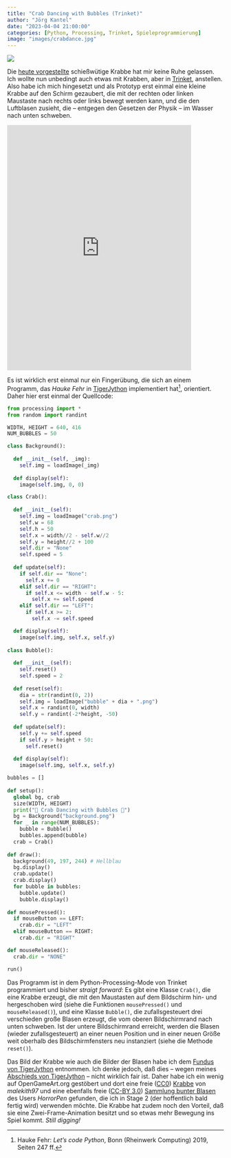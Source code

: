 ```yaml
---
title: "Crab Dancing with Bubbles (Trinket)"
author: "Jörg Kantel"
date: "2023-04-04 21:00:00"
categories: [Python, Processing, Trinket, Spieleprogrammierung]
image: "images/crabdance.jpg"
---
```


[![](images/crabdance-b.jpg)](https://www.flickr.com/photos/schockwellenreiter/52791136884/)

Die [heute vorgestellte](https://kantel.github.io/posts/2023040401_spiele_und_programmierung/) schießwütige Krabbe hat mir keine Ruhe gelassen. Ich wollte nun unbedingt auch etwas mit Krabben, aber in [Trinket](http://cognitiones.kantel-chaos-team.de/programmierung/python/trinket.html), anstellen. Also habe ich mich hingesetzt und als Prototyp erst einmal eine kleine Krabbe auf den Schirm gezaubert, die mit der rechten oder linken Maustaste nach rechts oder links bewegt werden kann, und die den Luftblasen zusieht, die -- entgegen den Gesetzen der Physik -- im Wasser nach unten schweben.

<iframe src="https://trinket.io/embed/python/bdb2a4a880?outputOnly=true&runOption=run&start=result" width="85%" height="570" frameborder="0" marginwidth="0" marginheight="0" allowfullscreen></iframe>

Es ist wirklich erst einmal nur ein Fingerübung, die sich an einem Programm, das *Hauke Fehr* in [TigerJython](http://cognitiones.kantel-chaos-team.de/programmierung/python/tigerjython.html) implementiert hat[^1], orientiert. Daher hier erst einmal der Quellcode:

[^1]: Hauke Fehr: *Let's code Python*, Bonn (Rheinwerk Computing) 2019, Seiten 247 ff.

~~~python
from processing import *
from random import randint

WIDTH, HEIGHT = 640, 416
NUM_BUBBLES = 50

class Background():
  
  def __init__(self, _img):
    self.img = loadImage(_img)
    
  def display(self):
    image(self.img, 0, 0)

class Crab():
  
  def __init__(self):
    self.img = loadImage("crab.png")
    self.w = 68
    self.h = 50
    self.x = width//2 - self.w//2
    self.y = height//2 + 100
    self.dir = "None"
    self.speed = 5
    
  def update(self):
    if self.dir == "None":
      self.x += 0
    elif self.dir == "RIGHT":
      if self.x <= width - self.w - 5:
        self.x += self.speed
    elif self.dir == "LEFT":
      if self.x >= 2:
        self.x -= self.speed

  def display(self):
    image(self.img, self.x, self.y)
    
class Bubble():
  
  def __init__(self):
    self.reset()
    self.speed = 2
    
  def reset(self):
    dia = str(randint(0, 2))
    self.img = loadImage("bubble" + dia + ".png")
    self.x = randint(0, width)
    self.y = randint(-2*height, -50)
  
  def update(self):
    self.y += self.speed
    if self.y > height + 50:
      self.reset()
    
  def display(self):
    image(self.img, self.x, self.y)

bubbles = []
    
def setup():
  global bg, crab
  size(WIDTH, HEIGHT)
  print("🐠 Crab Dancing with Bubbles 🐡")
  bg = Background("background.png")
  for _ in range(NUM_BUBBLES):
    bubble = Bubble()
    bubbles.append(bubble)
  crab = Crab()
  
def draw():
  background(49, 197, 244) # Hellblau
  bg.display()
  crab.update()
  crab.display()
  for bubble in bubbles:
    bubble.update()
    bubble.display()
  
def mousePressed():
  if mouseButton == LEFT:
    crab.dir = "LEFT"
  elif mouseButton == RIGHT:
    crab.dir = "RIGHT"

def mouseReleased():
  crab.dir = "NONE"

run()
~~~

Das Programm ist in dem Python-Processing-Mode von Trinket programmiert und bisher *straigt forward*: Es gibt eine Klasse `Crab()`, die eine Krabbe erzeugt, die mit den Maustasten auf dem Bildschirm hin- und hergeschoben wird (siehe die Funktionen `mousePressed()` und `mouseReleased()`), und eine Klasse `Bubble()`, die zufallsgesteuert drei verschieden große Blasen erzeugt, die vom oberen Bildschirmrand nach unten schweben. Ist der untere Bildschirmrand erreicht, werden die Blasen (wieder zufallsgesteuert) an einer neuen Position und in einer neuen Größe weit oberhalb des Bildschirmfensters neu instanziert (siehe die Methode `reset()`).

Das Bild der Krabbe wie auch die Bilder der Blasen habe ich dem [Fundus von TigerJython](https://www.tigerjython4kids.ch/index.php?inhalt_links=turtle/navigation.inc.php&inhalt_mitte=sprites.html) entnommen. Ich denke jedoch, daß dies -- wegen meines [Abschieds von TigerJython](http://blog.schockwellenreiter.de/2022/10/2022103001.html) -- nicht wirklich fair ist. Daher habe ich ein wenig auf OpenGameArt.org gestöbert und dort eine freie ([CC0](http://creativecommons.org/publicdomain/zero/1.0/)) [Krabbe](https://opengameart.org/content/crab) von *malekith97* und eine ebenfalls freie ([CC-BY 3.0](http://creativecommons.org/licenses/by/3.0/)) [Sammlung bunter Blasen](https://opengameart.org/content/bubbles8-colors) des Users *HorrorPen* gefunden, die ich in Stage 2 (der hoffentlich bald fertig wird) verwenden möchte. Die Krabbe hat zudem noch den Vorteil, daß sie eine Zwei-Frame-Animation besitzt und so etwas mehr Bewegung ins Spiel kommt. *Still digging!*